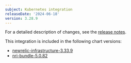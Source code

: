 ```yaml
---
subject: Kubernetes integration
releaseDate: '2024-06-18'
version: 3.28.9
---
```


For a detailed description of changes, see the [release notes](https://github.com/newrelic/nri-kubernetes/releases/tag/v3.28.9).

This integration is included in the following chart versions:
* [newrelic-infrastructure-3.33.9](https://github.com/newrelic/nri-kubernetes/releases/tag/newrelic-infrastructure-3.33.9)
* [nri-bundle-5.0.82](https://github.com/newrelic/helm-charts/releases/tag/nri-bundle-5.0.82)
